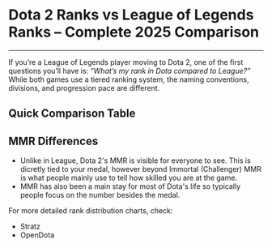 # Dota 2 Ranks vs League of Legends Ranks – Complete 2025 Comparison

---

If you’re a League of Legends player moving to Dota 2, one of the first questions you’ll have is: *“What’s my rank in Dota compared to League?”* While both games use a tiered ranking system, the naming conventions, divisions, and progression pace are different.

## Quick Comparison Table

<RankTable />

## MMR Differences

- Unlike in League, Dota 2's MMR is visible for everyone to see. This is dicretly tied to your medal, however beyond Immortal (Challenger) MMR is what people mainly use to tell how skilled you are at the game.
- MMR has also been a main stay for most of Dota's life so typically people focus on the number besides the medal.


For more detailed rank distribution charts, check:
- <Link href="https://stratz.com/players/ranks" target="_blank" className="text-cyan-300 font-bold hover:underline">Stratz</Link>
- <Link href="https://www.opendota.com/distributions" target="_blank" className="text-cyan-300 font-bold hover:underline">OpenDota</Link>
